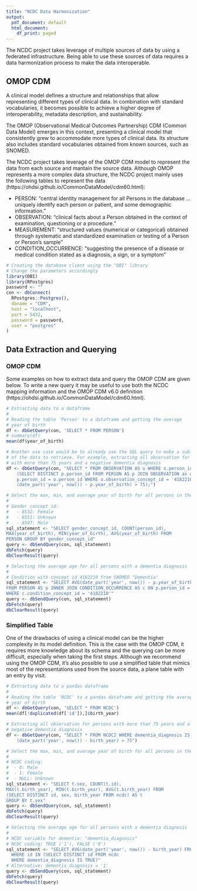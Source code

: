 ```yaml
---
title: "NCDC Data Harmonization"
output:
  pdf_document: default
  html_document:
    df_print: paged
---
```


The NCDC project takes leverage of multiple sources of data by using a federated infrastructure. Being able to use these sources of data requires a data harmonization process to make the data interoperable.

## OMOP CDM

A clinical model defines a structure and relationships that allow representing different types of clinical data. In combination with standard vocabularies, it becomes possible to achieve a higher degree of interoperability, metadata description, and sustainability.

The OMOP (Observational Medical Outcomes Partnership) CDM (Common Data Model) emerges in this context, presenting a clinical model that consistently grew to accommodate more types of clinical data. Its structure also includes standard vocabularies obtained from known sources, such as SNOMED.

The NCDC project takes leverage of the OMOP CDM model to represent the data from each source and mantain the source data. Although OMOP represents a more complex data structure, the NCDC project mainly uses the following tables to represent the data (https://ohdsi.github.io/CommonDataModel/cdm60.html):

- PERSON: “central identity management for all Persons in the database … uniquely identify each person or patient, and some demographic information.”
- OBSERVATION: “clinical facts about a Person obtained in the context of examination, questioning or a procedure.”
- MEASUREMENT: “structured values (numerical or categorical) obtained through systematic and standardized examination or testing of a Person or Person’s sample”
- CONDITION_OCCURRENCE: "suggesting the presence of a disease or medical condition stated as a diagnosis, a sign, or a symptom"


```r
# Creating the database client using the "DBI" library
# Change the parameters accordingly
library(DBI)
library(RPostgres)
password <- ""
con <- dbConnect(
  RPostgres::Postgres(),
  dbname = "CDM",
  host = "localhost",
  port = 5432,
  password = password,
  user = "postgres"
)
```

## Data Extraction and Querying

### OMOP CDM


Some examples on how to extract data and query the OMOP CDM are given below.
To write a new query it may be useful to use both the NCDC mapping information and the OMOP CDM v6.0 definition (https://ohdsi.github.io/CommonDataModel/cdm60.html).

```r
# Extracting data to a dataframe
#
# Reading the table 'Person' to a dataframe and getting the average
# year of birth
df <- dbGetQuery(con, 'SELECT * FROM PERSON')
# summary(df)
mean(df$year_of_birth)  

# Another use case would be to already use the SQL query to make a sub-selection
# of the data to retrieve. For example, extracting all observation for persons 
# with more than 75 years and a negative dementia diagnosis
df <- dbGetQuery(con, "SELECT * FROM OBSERVATION AS o WHERE o.person_id IN 
    (SELECT DISTINCT p.person_id FROM PERSON AS p JOIN OBSERVATION as o ON 
    p.person_id = o.person_id WHERE o.observation_concept_id = '4182210' AND 
    (date_part('year', now()) - p.year_of_birth) > 75);")
```

```r
# Select the max, min, and average year of birth for all persons in the database by gender
#
# Gender concept id:
#   - 8532: Female
#   - 8551: Unknown
#   - 8507: Male
sql_statement <- "SELECT gender_concept_id, COUNT(person_id), 
MAX(year_of_birth), MIN(year_of_birth), AVG(year_of_birth) FROM 
PERSON GROUP BY gender_concept_id"
query <- dbSendQuery(con, sql_statement)
dbFetch(query)
dbClearResult(query)
```

```r
# Selecting the average age for all persons with a dementia diagnosis
#
# Condition with concept id 4182210 from SNOMED "Dementia"
sql_statement <- "SELECT AVG(date_part('year', now()) - p.year_of_birth) 
FROM PERSON AS p INNER JOIN CONDITION_OCCURRENCE AS c ON p.person_id = c.person_id 
WHERE c.condition_concept_id = '4182210'"
query <- dbSendQuery(con, sql_statement)
dbFetch(query)
dbClearResult(query)
```

### Simplified Table


One of the drawbacks of using a clinical model can be the higher complexity in its model definition. This is the case with the OMOP CDM, it requires more knowledge about its schema and the querying can be more difficult, especially when taking the first steps. Although we recommend using the OMOP CDM, it's also possible to use a simplified table that mimics most of the representations used from the source data, a plane table with an entry by visit.

```r
# Extracting data to a pandas dataframe
#
# Reading the table 'NCDC' to a pandas dataframe and getting the average
# year of birth
df <- dbGetQuery(con, 'SELECT * FROM NCDC')
mean(df[!duplicated(df['id']),]$birth_year)  

# Extracting all observation for persons with more than 75 years and a 
# negative dementia diagnosis
df <- dbGetQuery(con, "SELECT * FROM NCDC2 WHERE dementia_diagnosis IS FALSE AND 
    (date_part('year', now()) - birth_year) > 75")
```


```r
# Select the max, min, and average year of birth for all persons in the database by gender
#
# NCDC coding:
#  - 0: Male
#  - 1: Female
#  - NULL: Unknown
sql_statement <- "SELECT t.sex, COUNT(t.id), 
MAX(t.birth_year), MIN(t.birth_year), AVG(t.birth_year) FROM 
(SELECT DISTINCT id, sex, birth_year FROM ncdc) AS t
GROUP BY t.sex"
query <- dbSendQuery(con, sql_statement)
dbFetch(query)
dbClearResult(query)
```

```r
# Selecting the average age for all persons with a dementia diagnosis
#
# NCDC variable for dementia: "dementia_diagnosis"
# NCDC coding: TRUE ('1'), FALSE ('0')
sql_statement <- "SELECT AVG(date_part('year', now()) - birth_year) FROM ncdc 
  WHERE id IN (SELECT DISTINCT id FROM ncdc 
  WHERE dementia_diagnosis IS TRUE)"
# Alternative: dementia_diagnosis = '1'
query <- dbSendQuery(con, sql_statement)
dbFetch(query)
dbClearResult(query)
```

